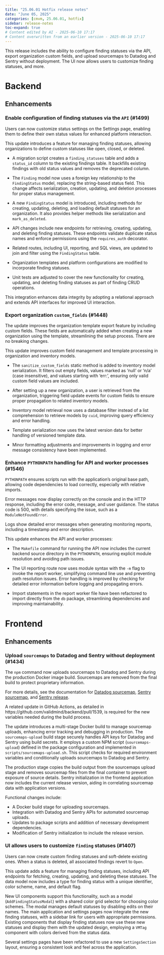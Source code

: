 ```yaml
---
title: "25.06.01 Hotfix release notes"
date: "June 05, 2025"
categories: [cmvm, 25.06.01, hotfix]
sidebar: release-notes
toc-expand: true
# Content edited by AI - 2025-06-10 17:17
# Content overwritten from an earlier version - 2025-06-10 17:17
---
```


This release includes the ability to configure finding statuses via the API, export organization custom fields, and upload sourcemaps to Datadog and Sentry without deployment. The UI now allows users to customize finding statuses, and more.

<!-- WARNING: Summary may not mention an enhancement PR -->

# Backend
<!--- Tag: [cmvm/25.06.01](https://github.com/validmind/backend/releases/tag/cmvm/25.06.01) --->
<!--- Compare API call: gh api repos/validmind/backend/compare/dff41c635ccf1fc06e135076d086978769c8ce33...dff41c635ccf1fc06e135076d086978769c8ce33 --->

## Enhancements


<!--- PR #1499: https://github.com/validmind/backend/pull/1499 --->
<!--- Labels: enhancement --->
### Enable configuration of finding statuses via the `API` (#1499)

Users can now customize status settings on the Settings page, enabling them to define their own status values for enhanced platform interaction.

This update introduces a feature for managing finding statuses, allowing organizations to define custom statuses like open, closed, or deleted.

- A migration script creates a `finding_statuses` table and adds a `status_id` column to the existing findings table. It backfills existing findings with old status values and removes the deprecated column.

- The `Finding` model now uses a foreign key relationship to the `FindingStatus` model, replacing the string-based status field. This change affects serialization, creation, updating, and deletion processes for proper status management.

- A new `FindingStatus` model is introduced, including methods for creating, updating, deleting, and loading default statuses for an organization. It also provides helper methods like serialization and `mark_as_deleted`.

- API changes include new endpoints for retrieving, creating, updating, and deleting finding statuses. These endpoints validate duplicate status names and enforce permissions using the `requires_auth` decorator.

- Related routes, including UI, reporting, and SQL views, are updated to join and filter using the `FindingStatus` table.

- Organization templates and platform configurations are modified to incorporate finding statuses.

- Unit tests are adjusted to cover the new functionality for creating, updating, and deleting finding statuses as part of finding CRUD operations.

This integration enhances data integrity by adopting a relational approach and extends API interfaces for improved UI interaction.


<!--- PR #1448: https://github.com/validmind/backend/pull/1448 --->
<!--- Labels: enhancement, python --->
### Export organization `custom_fields` (#1448)

The update improves the organization template export feature by including custom fields. These fields are automatically added when creating a new organization using the template, streamlining the setup process. There are no breaking changes.

This update improves custom field management and template processing in organization and inventory models.

- The `sanitize_custom_fields` static method is added to inventory model serialization. It filters out empty fields, values marked as 'null' or 'n/a' (case insensitive), and values starting with 'err:', ensuring only valid custom field values are included.

- After setting up a new organization, a user is retrieved from the organization, triggering field update events for custom fields to ensure proper propagation to related inventory models.

- Inventory model retrieval now uses a database filter instead of a list comprehension to retrieve models by `cuid`, improving query efficiency and error handling.

- Template serialization now uses the latest version data for better handling of versioned template data.

- Minor formatting adjustments and improvements in logging and error message consistency have been implemented.

<!-- ### Changes with no label -->


<!--- PR #1557: https://github.com/validmind/backend/pull/1557 --->
<!--- Labels: none --->
<!--- ### Merge `main` into `staging-1.30.16` (#1557) --->
<!-- Merge PR - not included in release notes. -->


<!--- PR #1561: https://github.com/validmind/backend/pull/1561 --->
<!--- Labels: none --->
<!--- ### Merge `staging` into `production` version `prod-1.30.16` (#1561) --->
<!-- Merge PR - not included in release notes. -->


<!--- PR #1558: https://github.com/validmind/backend/pull/1558 --->
<!--- Labels: none --->
<!--- ### Merge `staging` into `prod` for version 1.30.16 (#1558) --->
<!-- Merge PR - not included in release notes. -->


<!--- PR #1534: https://github.com/validmind/backend/pull/1534 --->
<!--- Labels: none --->
<!--- ### Merge `production` deploy workflows and relocate them (#1534) --->
<!-- Merge PR - not included in release notes. -->


<!--- PR #1555: https://github.com/validmind/backend/pull/1555 --->
<!--- Labels: none --->
<!--- ### Merge `main` into `staging` (#1555) --->
<!-- Merge PR - not included in release notes. -->


<!--- PR #1560: https://github.com/validmind/backend/pull/1560 --->
<!--- Labels: none --->
<!--- ### Merge `main` into `staging-1.30.16` (#1560) --->
<!-- Merge PR - not included in release notes. -->


<!--- PR #1563: https://github.com/validmind/backend/pull/1563 --->
<!--- Labels: none --->
<!--- ### Merge `main` into `staging` for version `1.30.16` (#1563) --->
<!-- Merge PR - not included in release notes. -->


<!--- PR #1564: https://github.com/validmind/backend/pull/1564 --->
<!--- Labels: none --->
<!--- ### Merge `staging` into `production` for `prod-1.30.16` (#1564) --->
<!-- Merge PR - not included in release notes. -->


<!--- PR #1407: https://github.com/validmind/backend/pull/1407 --->
<!--- Labels: none --->
<!--- ### Merge `litellm` dockerfiles (#1407) --->
<!-- Merge PR - not included in release notes. -->


<!--- PR #1546: https://github.com/validmind/backend/pull/1546 --->
<!--- Labels: none --->
### Enhance `PYTHONPATH` handling for API and worker processes (#1546)

`PYTHONPATH` ensures scripts run with the application's original base path, allowing code dependencies to load correctly, especially with relative imports.

Error messages now display correctly on the console and in the HTTP response, including the error code, message, and user guidance. The status code is 500, with details specifying the issue, such as a `ModuleNotFoundError`.

Logs show detailed error messages when generating monitoring reports, including a timestamp and error description.

This update enhances the API and worker processes:

- The `Makefile` command for running the API now includes the current backend source directory in the `PYTHONPATH`, ensuring explicit module resolution and avoiding path issues.

- The UI reporting route now uses module syntax with the `-m` flag to invoke the report worker, simplifying command line use and preventing path resolution issues. Error handling is improved by checking for detailed error information before logging and propagating errors.

- Import statements in the report worker file have been refactored to import directly from the `db` package, streamlining dependencies and improving maintainability.


# Frontend
<!--- Tag: [cmvm/25.06.01](https://github.com/validmind/frontend/releases/tag/cmvm/25.06.01) --->
<!--- Compare API call: gh api repos/validmind/frontend/compare/b8bf52856a0baecb990b075bd2eeeadc89dcc0dc...b8bf52856a0baecb990b075bd2eeeadc89dcc0dc --->

## Enhancements


<!--- PR #1434: https://github.com/validmind/frontend/pull/1434 --->
<!--- Labels: enhancement --->
### Upload `sourcemaps` to Datadog and Sentry without deployment (#1434)

The `npm` command now uploads sourcemaps to Datadog and Sentry during the production Docker image build. Sourcemaps are removed from the final build to protect proprietary information.

For more details, see the documentation for [Datadog sourcemap](https://docs.datadoghq.com/real_user_monitoring/guide/upload-javascript-source-maps/), [Sentry sourcemap](https://docs.sentry.io/platforms/javascript/sourcemaps/uploading/cli/), and [Sentry release](https://docs.sentry.io/cli/releases/).

A related update in GitHub Actions, as detailed in https://github.com/validmind/backend/pull/1539, is required for the new variables needed during the build process.

The update introduces a multi-stage Docker build to manage sourcemap uploads, enhancing error tracking and debugging in production. The `sourcemaps-upload` build stage securely handles API keys for Datadog and Sentry using build secrets. It employs a custom NPM script (`sourcemaps-upload`) defined in the package configuration and implemented in `scripts/sourcemaps-upload.sh`. This script checks for required environment variables and conditionally uploads sourcemaps to Datadog and Sentry.

The production stage copies the build output from the sourcemaps upload stage and removes sourcemap files from the final container to prevent exposure of source details. Sentry initialization in the frontend application now includes the current release version, aiding in correlating sourcemap data with application versions.

Functional changes include:

- A Docker build stage for uploading sourcemaps.
- Integration with Datadog and Sentry APIs for automated sourcemap uploads.
- Updates to package scripts and addition of necessary development dependencies.
- Modification of Sentry initialization to include the release version.


<!--- PR #1407: https://github.com/validmind/frontend/pull/1407 --->
<!--- Labels: enhancement --->
### UI allows users to customize `finding` statuses (#1407)

Users can now create custom finding statuses and soft-delete existing ones. When a status is deleted, all associated findings revert to `Open`.

This update adds a feature for managing finding statuses, including API endpoints for fetching, creating, updating, and deleting these statuses. The data model now includes a type for finding status with a unique identifier, color scheme, name, and default flag.

New UI components support this functionality, such as a modal (`AddFindingStatusModal`) with a shared color grid selector for choosing color schemes. The modal manages default statuses by disabling edits on their names. The main application and settings pages now integrate the new finding statuses, with a sidebar link for users with appropriate permissions. Existing components that display finding statuses now use these new statuses and display them with the updated design, employing a `VMTag` component with colors derived from the status data.

Several settings pages have been refactored to use a new `SettingsSection` layout, ensuring a consistent look and feel across the application.

<!-- ### Changes with no label -->


<!--- PR #1445: https://github.com/validmind/frontend/pull/1445 --->
<!--- Labels: none --->
<!--- ### Merge `main` into `staging` for version 1.36.3 (#1445) --->
<!-- Merge PR - not included in release notes. -->


<!--- PR #1446: https://github.com/validmind/frontend/pull/1446 --->
<!--- Labels: none --->
<!--- ### Merge `staging` into `production` version `1.36.3` (#1446) --->
<!-- Merge PR - not included in release notes. -->


<!--- # Agents --->
<!--- Tag cmvm/25.06.01 not found in agents repository --->
<!-- No tag found in this repository -->

<!--- # Installation --->
<!--- Tag cmvm/25.06.01 not found in installation repository --->
<!-- No tag found in this repository -->

<!--- # Documentation --->
<!--- Tag: [cmvm/25.06.01](https://github.com/validmind/documentation/releases/tag/cmvm/25.06.01) --->
<!--- Compare API call: gh api repos/validmind/documentation/compare/20af028d3131d40d1a545bcbf0e2eddc31a724f0...20af028d3131d40d1a545bcbf0e2eddc31a724f0 --->
<!-- No public PRs found for this release -->

<!--- # Validmind-library --->
<!--- Tag cmvm/25.06.01 not found in validmind-library repository --->
<!-- No tag found in this repository -->
